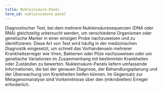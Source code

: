 ```yaml
---
title: Nukleinsäure-Panel
term_id: nukleinsaeure-panel
---
```


Diagnostischer Test, bei dem mehrere Nukleinsäuresequenzen (DNA oder RNA) gleichzeitig untersucht werden, um verschiedene Organismen oder genetische Marker in einer einzigen Probe nachzuweisen und zu identifizieren. Diese Art von Test wird häufig in der medizinischen Diagnostik eingesetzt, um schnell das Vorhandensein mehrerer Krankheitserreger wie Viren, Bakterien oder Pilze nachzuweisen oder um genetische Variationen im Zusammenhang mit bestimmten Krankheiten oder Zuständen zu bewerten. Nukleinsäure-Panels liefern umfassende Informationen, die bei der genauen Diagnose, der Behandlungsplanung und der Überwachung von Krankheiten helfen können. Im Gegensatz zur Metagenomanalyse sind Vorkenntnisse über den (mikrobiellen) Erreger erforderlich.
